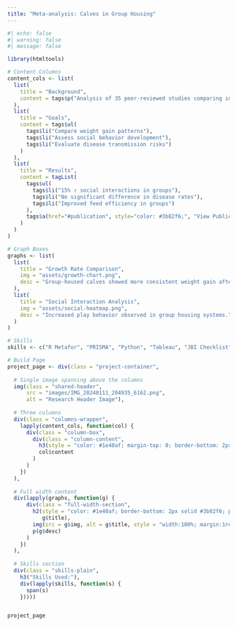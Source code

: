 ```yaml
---
title: "Meta-analysis: Calves in Group Housing" 
---
```


```r
#| echo: false
#| warning: false
#| message: false

library(htmltools)

# Content Columns
content_cols <- list(
  list(
    title = "Background",
    content = tags$p("Analysis of 35 peer-reviewed studies comparing individual vs group housing systems, assessing health, growth, and behavioral outcomes in dairy calves.")
  ),
  list(
    title = "Goals",
    content = tags$ul(
      tags$li("Compare weight gain patterns"),
      tags$li("Assess social behavior development"),
      tags$li("Evaluate disease transmission risks")
    )
  ),
  list(
    title = "Results",
    content = tagList(
      tags$ul(
        tags$li("15% ↑ social interactions in groups"),
        tags$li("No significant difference in disease rates"),
        tags$li("Improved feed efficiency in groups")
      ),
      tags$a(href="#publication", style="color: #3b82f6;", "View Publication")
    )
  )
)

# Graph Boxes
graphs <- list(
  list(
    title = "Growth Rate Comparison",
    img = "assets/growth-chart.png",
    desc = "Group-housed calves showed more consistent weight gain after weaning period (p < 0.05)."
  ),
  list(
    title = "Social Interaction Analysis",
    img = "assets/social-heatmap.png",
    desc = "Increased play behavior observed in group housing systems."
  )
)

# Skills
skills <- c("R Metafor", "PRISMA", "Python", "Tableau", "JBI Checklist")

# Build Page
project_page <- div(class = "project-container",
  
  # Single image spanning above the columns
  img(class = "shared-header",
      src = "images/IMG_20240111_204935_6162.png",
      alt = "Research Header Image"),
  
  # Three columns
  div(class = "columns-wrapper",
    lapply(content_cols, function(col) {
      div(class = "column-box",
        div(class = "column-content",
          h3(style = "color: #1e40af; margin-top: 0; border-bottom: 2px solid #3b82f6;", col$title),
          col$content
        )
      )
    })
  ),
  
  # Full width content
  div(lapply(graphs, function(g) {
      div(class = "full-width-section",
        h2(style = "color: #1e40af; border-bottom: 2px solid #3b82f6; padding-bottom: 0.5rem;",
           g$title),
        img(src = g$img, alt = g$title, style = "width:100%; margin:1rem 0; border-radius: 4px;"),
        p(g$desc)
      )
    })
  ),
  
  # Skills section
  div(class = "skills-plain",
    h3("Skills Used:"),
    div(lapply(skills, function(s) {
      span(s)
    }))))


project_page
```

